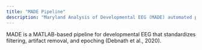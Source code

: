 ```yaml
---
title: "MADE Pipeline"
description: "Maryland Analysis of Developmental EEG (MADE) automated preprocessing."
---
```


<Tabs>
<Tab title="Overview">
<Note>
MADE is a MATLAB-based pipeline for developmental EEG that standardizes filtering,
artifact removal, and epoching (Debnath et al., 2020).
</Note>
</Tab>
<Tab title="Steps">
<Steps>
<Step title="Import raw EEG and metadata" />
<Step title="Resample to 250 Hz and apply 0.3–45 Hz band-pass filter" />
<Step title="Remove 60 Hz line noise" />
<Step title="Detect noisy channels via spectral and correlation metrics" />
<Step title="Interpolate rejected channels" />
<Step title="Rereference to average" />
<Step title="Run ICA (extended infomax)" />
<Step title="Reject artifact components with ADJUST" />
<Step title="Epoch events and apply FASTER-based rejection" />
<Step title="Export cleaned data and summary stats" />
</Steps>
</Tab>
</Tabs>

